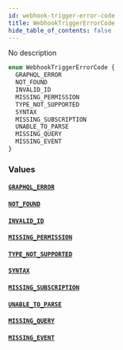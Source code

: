 ```yaml
---
id: webhook-trigger-error-code
title: WebhookTriggerErrorCode
hide_table_of_contents: false
---
```


No description

```graphql
enum WebhookTriggerErrorCode {
  GRAPHQL_ERROR
  NOT_FOUND
  INVALID_ID
  MISSING_PERMISSION
  TYPE_NOT_SUPPORTED
  SYNTAX
  MISSING_SUBSCRIPTION
  UNABLE_TO_PARSE
  MISSING_QUERY
  MISSING_EVENT
}
```

### Values

#### [`GRAPHQL_ERROR`](#)

#### [`NOT_FOUND`](#)

#### [`INVALID_ID`](#)

#### [`MISSING_PERMISSION`](#)

#### [`TYPE_NOT_SUPPORTED`](#)

#### [`SYNTAX`](#)

#### [`MISSING_SUBSCRIPTION`](#)

#### [`UNABLE_TO_PARSE`](#)

#### [`MISSING_QUERY`](#)

#### [`MISSING_EVENT`](#)
